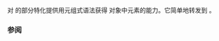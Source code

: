 {{cpp/title|tuple_size&lt;small&gt;&lt;std::experimental::ranges::tagged&gt;&lt;/small&gt;}}
{{cpp/experimental/ranges/utility/tagged/navbar}}
{{ddcl|since=ranges| 
template&lt; class Base, class... Tags &gt;
struct tuple_size&lt;std::experimental::ranges::tagged&lt;Base, Tags...&gt;&gt;
    : std::tuple_size&lt;Base&gt; {};
}}

{{c|std::tuple_size}} 对 {{tt|tagged}} 的部分特化提供用元组式语法获得 {{tt|tagged}} 对象中元素的能力。它简单地转发到 {{c|std::tuple_size&lt;Base&gt;}}。

{{cpp/types/integral_constant/inherit2 | {{c|std::tuple_size&lt;Base&gt;::value}} |std::size_t}}

===参阅===
{{dsc begin}}
{{dsc inc|cpp/utility/tuple/dsc tuple_size}}
{{dsc inc|cpp/container/array/dsc tuple_size}}
{{dsc inc|cpp/utility/pair/dsc tuple_size}}
{{dsc inc|cpp/experimental/ranges/utility/tagged/dsc tuple_element}}
{{dsc end}}

{{langlinks|en}}